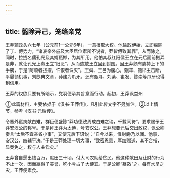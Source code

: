 ```yaml
---
---
---
```

title: 翦除异己，笼络亲党
---



王莽辅政头六七年（公元前1—公元6年），一意攫取大权。他输政伊始，立即翦除了丁、傅势力，“诸哀帝外戚及大臣居位素所不说者，莽皆傅致其罪”，从而除之。同时，拉拢名儒孔光及其婿甄邯，为其所用。他怕其叔红阳侯王立在元后面前搬弄是非，就让孔光上奏王立“旧恶”，从而遣放王立回到封国。因王莽颇有胁持上下的手腕，于是“阿顺者拔擢，忤恨者诛灭”。王舜、王邑为腹心，甄丰、甄邯主击断，平晏领机事，刘歆典文章，孙建为爪牙。还有甄寻、刘棻、崔发、陈崇等爪牙也得到信用。

王莽的权欲只要有所暗示，党羽便承其旨意而行动。起初，王莽讽益州

①此篇材料，主要依据于《汉书·王莽传》，凡引此传文字不另加注。②以上情节，参考《汉书·元后传》。

令塞外蛮夷献白雉，群臣便盛陈“莽功德致周成白雉之瑞，千载同符”，要求赐予王莽安汉公的称号。于是拜王莽为太傅，号安汉公。王莽想要元后交出政权，讽公卿奏言“太后不宜亲省小事”，又使元后下诏说：“自今以来，惟封爵乃以闻。他事，安汉公、四辅平决。”于是王莽处理一切大事，“致密恩意，厚加赠送，其不合指，显奏免之，权与人主侔矣。”

王莽曾自愿出钱百万，献田三十顷，付大司农助给贫民。他这种献田及让财的行为不止一次，因而赢得了美誉，吃小亏占了大便宜。于是公卿“慕效”之。每有水旱之灾，王莽便素食。
